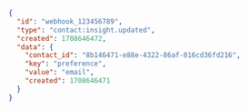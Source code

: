 ```json
{
  "id": "webhook_123456789",
  "type": "contact:insight.updated",
  "created": 1708646472,
  "data": {
    "contact_id": "8b146471-e88e-4322-86af-016cd36fd216",
    "key": "preference",
    "value": "email",
    "created": 1708646471
  }
}
```
